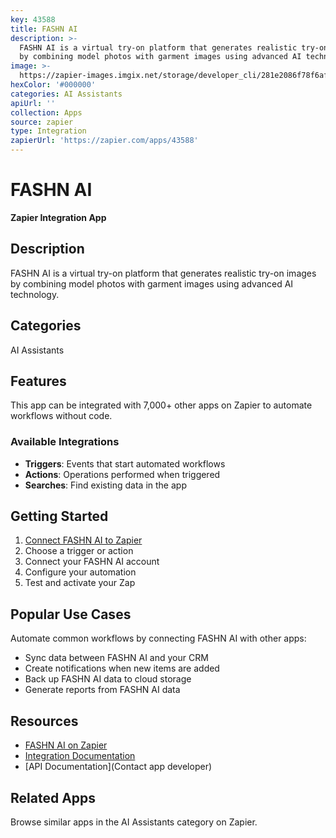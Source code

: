 ```yaml
---
key: 43588
title: FASHN AI
description: >-
  FASHN AI is a virtual try-on platform that generates realistic try-on images
  by combining model photos with garment images using advanced AI technology.
image: >-
  https://zapier-images.imgix.net/storage/developer_cli/281e2086f78f6af49588c18acaa5beb4.png?auto=format%2Ccompress&ixlib=python-3.0.0&q=50
hexColor: '#000000'
categories: AI Assistants
apiUrl: ''
collection: Apps
source: zapier
type: Integration
zapierUrl: 'https://zapier.com/apps/43588'
---
```

# FASHN AI

**Zapier Integration App**

## Description

FASHN AI is a virtual try-on platform that generates realistic try-on images by combining model photos with garment images using advanced AI technology.

## Categories

AI Assistants

## Features

This app can be integrated with 7,000+ other apps on Zapier to automate workflows without code.

### Available Integrations

- **Triggers**: Events that start automated workflows
- **Actions**: Operations performed when triggered
- **Searches**: Find existing data in the app

## Getting Started

1. [Connect FASHN AI to Zapier](https://zapier.com/apps/43588)
2. Choose a trigger or action
3. Connect your FASHN AI account
4. Configure your automation
5. Test and activate your Zap

## Popular Use Cases

Automate common workflows by connecting FASHN AI with other apps:

- Sync data between FASHN AI and your CRM
- Create notifications when new items are added
- Back up FASHN AI data to cloud storage
- Generate reports from FASHN AI data

## Resources

- [FASHN AI on Zapier](https://zapier.com/apps/43588)
- [Integration Documentation](https://zapier.com/apps/43588/integrations)
- [API Documentation](Contact app developer)

## Related Apps

Browse similar apps in the AI Assistants category on Zapier.
